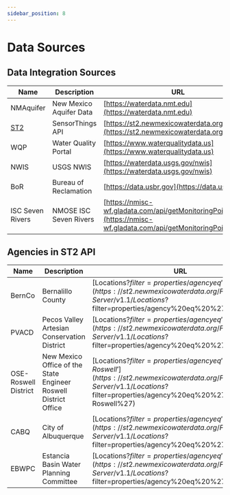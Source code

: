 ```yaml
---
sidebar_position: 8
---
```


# Data Sources

## Data Integration Sources
| Name                        | Description             | URL                                                                                                                    |
|-----------------------------|-------------------------|------------------------------------------------------------------------------------------------------------------------|
| NMAquifer                   | New Mexico Aquifer Data | [https://waterdata.nmt.edu](https://waterdata.nmt.edu)                                                                 |
| [ST2](#agencies-in-st2-api) | SensorThings API        | [https://st2.newmexicowaterdata.org](https://st2.newmexicowaterdata.org)                                               |
| WQP                         | Water Quality Portal    | [https://www.waterqualitydata.us](https://www.waterqualitydata.us)                                                     |
| NWIS                        | USGS NWIS               | [https://waterdata.usgs.gov/nwis](https://waterdata.usgs.gov/nwis)                                                     |
| BoR                         | Bureau of Reclamation   | [https://data.usbr.gov](https://data.usbr.gov)                                                                         |
| ISC Seven Rivers            | NMOSE ISC Seven Rivers  | [https://nmisc-wf.gladata.com/api/getMonitoringPoints.ashx](https://nmisc-wf.gladata.com/api/getMonitoringPoints.ashx) |


## Agencies in ST2 API
| Name                 | Description                                                     | URL                                                                                                                                                                       |
|----------------------|-----------------------------------------------------------------|---------------------------------------------------------------------------------------------------------------------------------------------------------------------------|
| BernCo               | Bernalillo County                                               | [Locations?$filter=properties/agency eq 'BernCo'](https://st2.newmexicowaterdata.org/FROST-Server/v1.1/Locations?$filter=properties/agency%20eq%20%27BernCo%27)           |
| PVACD                | Pecos Valley Artesian Conservation District                     | [Locations?$filter=properties/agency eq 'PVACD'](https://st2.newmexicowaterdata.org/FROST-Server/v1.1/Locations?$filter=properties/agency%20eq%20%27PVACD%27)             |
| OSE-Roswell District | New Mexico Office of the State Engineer Roswell District Office | [Locations?$filter=properties/agency eq 'OSE-Roswell'](https://st2.newmexicowaterdata.org/FROST-Server/v1.1/Locations?$filter=properties/agency%20eq%20%27OSE-Roswell%27) |
| CABQ                 | City of Albuquerque                                             | [Locations?$filter=properties/agency eq 'CABQ'](https://st2.newmexicowaterdata.org/FROST-Server/v1.1/Locations?$filter=properties/agency%20eq%20%27CABQ%27)               |
| EBWPC                | Estancia Basin Water Planning Committee                         | [Locations?$filter=properties/agency eq 'EBWPC'](https://st2.newmexicowaterdata.org/FROST-Server/v1.1/Locations?$filter=properties/agency%20eq%20%27EBWPC%27)             |
